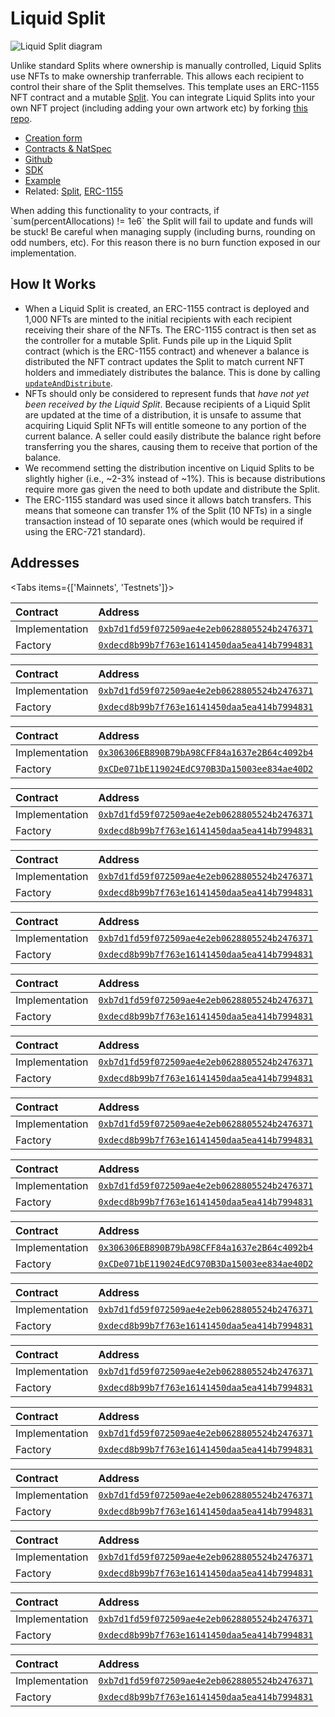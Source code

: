 
# Liquid Split

![Liquid Split diagram](./img/liquid_diagram.png)

Unlike standard Splits where ownership is manually controlled, Liquid Splits use
NFTs to make ownership tranferrable. This allows each recipient to control their
share of the Split themselves. This template uses an ERC-1155 NFT contract and a
mutable [Split](/core/split). You can integrate Liquid Splits into your own NFT
project (including adding your own artwork etc) by forking
[this repo](https://github.com/0xSplits/splits-liquid-template).

- [Creation form](https://app.0xsplits.xyz/new/split/?type=liquid)
- [Contracts & NatSpec](https://github.com/0xSplits/splits-liquid/tree/master/src)
- [Github](https://github.com/0xSplits/splits-liquid)
- [SDK](/sdk/liquid)
- [Example](https://app.0xsplits.xyz/accounts/0x8427e46826a520b1264B55f31fCB5DDFDc31E349/)
- Related: [Split](/core/split),
  [ERC-1155](https://ethereum.org/en/developers/docs/standards/tokens/erc-1155/)

<Callout type="warning" emoji="⚠️">
  When adding this functionality to your contracts, if `sum(percentAllocations)
  != 1e6` the Split will fail to update and funds will be stuck! Be careful when
  managing supply (including burns, rounding on odd numbers, etc). For this
  reason there is no burn function exposed in our implementation.
</Callout>

## How It Works

- When a Liquid Split is created, an ERC-1155 contract is deployed and 1,000
  NFTs are minted to the initial recipients with each recipient receiving their
  share of the NFTs. The ERC-1155 contract is then set as the controller for a
  mutable Split. Funds pile up in the Liquid Split contract (which is the
  ERC-1155 contract) and whenever a balance is distributed the NFT contract
  updates the Split to match current NFT holders and immediately distributes the
  balance. This is done by calling
  [`updateAndDistribute`](https://github.com/0xSplits/splits-contracts/blob/main/contracts/SplitMain.sol#L410).
- NFTs should only be considered to represent funds that _have not yet been
  received by the Liquid Split_. Because recipients of a Liquid Split are
  updated at the time of a distribution, it is unsafe to assume that acquiring
  Liquid Split NFTs will entitle someone to any portion of the current balance.
  A seller could easily distribute the balance right before transferring you the
  shares, causing them to receive that portion of the balance.
- We recommend setting the distribution incentive on Liquid Splits to be
  slightly higher (i.e., ~2-3% instead of ~1%). This is because distributions
  require more gas given the need to both update and distribute the Split.
- The ERC-1155 standard was used since it allows batch transfers. This means
  that someone can transfer 1% of the Split (10 NFTs) in a single transaction
  instead of 10 separate ones (which would be required if using the ERC-721
  standard).

## Addresses

<Tabs items={['Mainnets', 'Testnets']}>

<Tab>

<Toggle title="Ethereum - 1">

| Contract       | Address                                                                                                                      |
| :------------- | :--------------------------------------------------------------------------------------------------------------------------- |
| Implementation | [`0xb7d1fd59f072509ae4e2eb0628805524b2476371`](https://etherscan.io/address/0xb7d1fd59f072509ae4e2eb0628805524b2476371#code) |
| Factory        | [`0xdecd8b99b7f763e16141450daa5ea414b7994831`](https://etherscan.io/address/0xdecd8b99b7f763e16141450daa5ea414b7994831#code) |

</Toggle>

<Toggle title="Optimism – 10">

| Contract       | Address                                                                                                                                 |
| :------------- | :-------------------------------------------------------------------------------------------------------------------------------------- |
| Implementation | [`0xb7d1fd59f072509ae4e2eb0628805524b2476371`](https://optimistic.etherscan.io/address/0xb7d1fd59f072509ae4e2eb0628805524b2476371#code) |
| Factory        | [`0xdecd8b99b7f763e16141450daa5ea414b7994831`](https://optimistic.etherscan.io/address/0xdecd8b99b7f763e16141450daa5ea414b7994831#code) |

</Toggle>

<Toggle title="BSC – 56">

| Contract       | Address                                                                                                                     |
| :------------- | :-------------------------------------------------------------------------------------------------------------------------- |
| Implementation | [`0x306306EB890B79bA98CFF84a1637e2B64c4092b4`](https://bscscan.com/address/0x306306EB890B79bA98CFF84a1637e2B64c4092b4#code) |
| Factory        | [`0xCDe071bE119024EdC970B3Da15003ee834ae40D2`](https://bscscan.com/address/0xCDe071bE119024EdC970B3Da15003ee834ae40D2#code) |

</Toggle>

<Toggle title="Gnosis – 100">

| Contract       | Address                                                                                                                       |
| :------------- | :---------------------------------------------------------------------------------------------------------------------------- |
| Implementation | [`0xb7d1fd59f072509ae4e2eb0628805524b2476371`](https://gnosisscan.io/address/0xb7d1fd59f072509ae4e2eb0628805524b2476371#code) |
| Factory        | [`0xdecd8b99b7f763e16141450daa5ea414b7994831`](https://gnosisscan.io/address/0xdecd8b99b7f763e16141450daa5ea414b7994831#code) |

</Toggle>

<Toggle title="Polygon – 137">

| Contract       | Address                                                                                                                         |
| :------------- | :------------------------------------------------------------------------------------------------------------------------------ |
| Implementation | [`0xb7d1fd59f072509ae4e2eb0628805524b2476371`](https://polygonscan.com/address/0xb7d1fd59f072509ae4e2eb0628805524b2476371#code) |
| Factory        | [`0xdecd8b99b7f763e16141450daa5ea414b7994831`](https://polygonscan.com/address/0xdecd8b99b7f763e16141450daa5ea414b7994831#code) |

</Toggle>

<Toggle title="Fantom – 250">

| Contract       | Address                                                                                                                     |
| :------------- | :-------------------------------------------------------------------------------------------------------------------------- |
| Implementation | [`0xb7d1fd59f072509ae4e2eb0628805524b2476371`](https://ftmscan.com/address/0xb7d1fd59f072509ae4e2eb0628805524b2476371#code) |
| Factory        | [`0xdecd8b99b7f763e16141450daa5ea414b7994831`](https://ftmscan.com/address/0xdecd8b99b7f763e16141450daa5ea414b7994831#code) |

</Toggle>

<Toggle title="Arbitrum – 42161">

| Contract       | Address                                                                                                                     |
| :------------- | :-------------------------------------------------------------------------------------------------------------------------- |
| Implementation | [`0xb7d1fd59f072509ae4e2eb0628805524b2476371`](https://arbiscan.io/address/0xb7d1fd59f072509ae4e2eb0628805524b2476371#code) |
| Factory        | [`0xdecd8b99b7f763e16141450daa5ea414b7994831`](https://arbiscan.io/address/0xdecd8b99b7f763e16141450daa5ea414b7994831#code) |

</Toggle>

<Toggle title="Avalanche – 43114">

| Contract       | Address                                                                                                                      |
| :------------- | :--------------------------------------------------------------------------------------------------------------------------- |
| Implementation | [`0xb7d1fd59f072509ae4e2eb0628805524b2476371`](https://snowtrace.io/address/0xb7d1fd59f072509ae4e2eb0628805524b2476371#code) |
| Factory        | [`0xdecd8b99b7f763e16141450daa5ea414b7994831`](https://snowtrace.io/address/0xdecd8b99b7f763e16141450daa5ea414b7994831#code) |

</Toggle>

<Toggle title="Aurora – 1313161554">

| Contract       | Address                                                                                                                        |
| :------------- | :----------------------------------------------------------------------------------------------------------------------------- |
| Implementation | [`0xb7d1fd59f072509ae4e2eb0628805524b2476371`](https://aurorascan.dev/address/0xb7d1fd59f072509ae4e2eb0628805524b2476371#code) |
| Factory        | [`0xdecd8b99b7f763e16141450daa5ea414b7994831`](https://aurorascan.dev/address/0xdecd8b99b7f763e16141450daa5ea414b7994831#code) |

</Toggle>

</Tab>

<Tab>

<Toggle title="Goerli - 5">

| Contract       | Address                                                                                                                             |
| :------------- | :---------------------------------------------------------------------------------------------------------------------------------- |
| Implementation | [`0xb7d1fd59f072509ae4e2eb0628805524b2476371`](https://goerli.etherscan.io/address/0xb7d1fd59f072509ae4e2eb0628805524b2476371#code) |
| Factory        | [`0xdecd8b99b7f763e16141450daa5ea414b7994831`](https://goerli.etherscan.io/address/0xdecd8b99b7f763e16141450daa5ea414b7994831#code) |

</Toggle>

<Toggle title="BSC Testnet – 97">

| Contract       | Address                                                                                                                             |
| :------------- | :---------------------------------------------------------------------------------------------------------------------------------- |
| Implementation | [`0x306306EB890B79bA98CFF84a1637e2B64c4092b4`](https://testnet.bscscan.com/address/0x306306EB890B79bA98CFF84a1637e2B64c4092b4#code) |
| Factory        | [`0xCDe071bE119024EdC970B3Da15003ee834ae40D2`](https://testnet.bscscan.com/address/0xCDe071bE119024EdC970B3Da15003ee834ae40D2#code) |

</Toggle>

<Toggle title="Optimism Goerli – 420">

| Contract       | Address                                                                                                                                      |
| :------------- | :------------------------------------------------------------------------------------------------------------------------------------------- |
| Implementation | [`0xb7d1fd59f072509ae4e2eb0628805524b2476371`](https://goerli-optimism.etherscan.io/address/0xb7d1fd59f072509ae4e2eb0628805524b2476371#code) |
| Factory        | [`0xdecd8b99b7f763e16141450daa5ea414b7994831`](https://goerli-optimism.etherscan.io/address/0xdecd8b99b7f763e16141450daa5ea414b7994831#code) |

</Toggle>

<Toggle title="Fantom Testnet – 4002">

| Contract       | Address                                                                                                                             |
| :------------- | :---------------------------------------------------------------------------------------------------------------------------------- |
| Implementation | [`0xb7d1fd59f072509ae4e2eb0628805524b2476371`](https://testnet.ftmscan.com/address/0xb7d1fd59f072509ae4e2eb0628805524b2476371#code) |
| Factory        | [`0xdecd8b99b7f763e16141450daa5ea414b7994831`](https://testnet.ftmscan.com/address/0xdecd8b99b7f763e16141450daa5ea414b7994831#code) |

</Toggle>

<Toggle title="Gnosis Chiado – 10200">

| Contract       | Address                                                                                                                                                        |
| :------------- | :------------------------------------------------------------------------------------------------------------------------------------------------------------- |
| Implementation | [`0xb7d1fd59f072509ae4e2eb0628805524b2476371`](https://blockscout.com/gnosis/chiado/address/0xB7d1Fd59f072509AE4e2Eb0628805524B2476371/contracts#address-tabs) |
| Factory        | [`0xdecd8b99b7f763e16141450daa5ea414b7994831`](https://blockscout.com/gnosis/chiado/address/0xdEcd8B99b7F763e16141450DAa5EA414B7994831/contracts#address-tabs) |

</Toggle>

<Toggle title="Avalanche Fuji – 43113">

| Contract       | Address                                                                                                                              |
| :------------- | :----------------------------------------------------------------------------------------------------------------------------------- |
| Implementation | [`0xb7d1fd59f072509ae4e2eb0628805524b2476371`](https://testnet.snowtrace.io/address/0xb7d1fd59f072509ae4e2eb0628805524b2476371#code) |
| Factory        | [`0xdecd8b99b7f763e16141450daa5ea414b7994831`](https://testnet.snowtrace.io/address/0xdecd8b99b7f763e16141450daa5ea414b7994831#code) |

</Toggle>

<Toggle title="Polygon Mumbai – 80001">

| Contract       | Address                                                                                                                                |
| :------------- | :------------------------------------------------------------------------------------------------------------------------------------- |
| Implementation | [`0xb7d1fd59f072509ae4e2eb0628805524b2476371`](https://mumbai.polygonscan.com/address/0xb7d1fd59f072509ae4e2eb0628805524b2476371#code) |
| Factory        | [`0xdecd8b99b7f763e16141450daa5ea414b7994831`](https://mumbai.polygonscan.com/address/0xdecd8b99b7f763e16141450daa5ea414b7994831#code) |

</Toggle>

<Toggle title="Arbitrum Goerli – 421613">

| Contract       | Address                                                                                                                                                              |
| :------------- | :------------------------------------------------------------------------------------------------------------------------------------------------------------------- |
| Implementation | [`0xb7d1fd59f072509ae4e2eb0628805524b2476371`](https://goerli-rollup-explorer.arbitrum.io/address/0xb7d1fd59f072509ae4e2eb0628805524b2476371/contracts#address-tabs) |
| Factory        | [`0xdecd8b99b7f763e16141450daa5ea414b7994831`](https://goerli-rollup-explorer.arbitrum.io/address/0xdecd8b99b7f763e16141450daa5ea414b7994831/contracts#address-tabs) |

</Toggle>

<Toggle title="Aurora Testnet – 1313161555">

| Contract       | Address                                                                                                                                |
| :------------- | :------------------------------------------------------------------------------------------------------------------------------------- |
| Implementation | [`0xb7d1fd59f072509ae4e2eb0628805524b2476371`](https://testnet.aurorascan.dev/address/0xb7d1fd59f072509ae4e2eb0628805524b2476371#code) |
| Factory        | [`0xdecd8b99b7f763e16141450daa5ea414b7994831`](https://testnet.aurorascan.dev/address/0xdecd8b99b7f763e16141450daa5ea414b7994831#code) |

</Toggle>

</Tab>

</Tabs>
